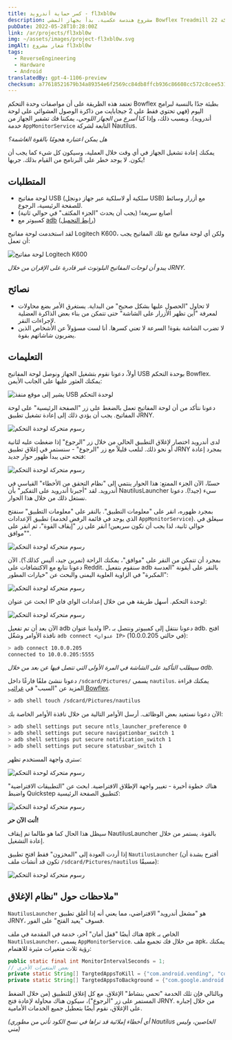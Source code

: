 ```yaml
---
title: كسر حماية أندرويد - fl3xbl0w
description: مشروع هندسة عكسية. بدأ بجهاز المشي Bowflex Treadmill 22 ولكن تم تعميمه لأي جهاز أندرويد تبيعه شركة Nautilus Inc. (Nautilus, Bowflex, Schwinn).
pubDate: 2022-05-28T10:28:00Z
link: /ar/projects/fl3xbl0w
img: ~/assets/images/project-fl3xbl0w.svg
imgAlt: شعار مشروع fl3xbl0w
tags:
  - ReverseEngineering
  - Hardware
  - Android
translatedBy: gpt-4-1106-preview
checksum: a77618521679b34a89354e6f2569cc84db8ffcb936c86608cc572c8cee531cc5
---
```



تعتمد هذه الطريقة على أن مواصفات وحدة التحكم Bowflex بطيئة جدًا بالنسبة لبرامج اليوم (فهي تحتوي فقط على 2 جيجابايت من ذاكرة الوصول العشوائي على لوحة أندرويد). وبسبب ذلك، وإذا كنا _أسرع من الجهاز اللوحي_، يمكننا فك تشفير الجهاز من خدمة `AppMonitorService` التابعة لشركة Nautilus.

_هل يمكن اعتباره هجومًا بالقوة الغاشمة؟_

يمكنك إعادة تشغيل الجهاز في أي وقت خلال العملية، وسيكون كل شيء كما يجب أن يكون. لا يوجد خطر على البرنامج من القيام بذلك. جربها!

## المتطلبات

- لوحة مفاتيح USB (سلكية أو لاسلكية عبر جهاز دونجل USB) مع أزرار وسائط للصفحة الرئيسية، الرجوع.
- أصابع سريعة! (يجب أن يحدث "الجزء المكثف" في حوالي ثانية)
- كمبيوتر مع [adb](https://developer.android.com/studio/command-line/adb) ([رابط التحميل](https://developer.android.com/studio/releases/platform-tools))

لقد استخدمت لوحة مفاتيح Logitech K600، ولكن أي لوحة مفاتيح مع تلك المفاتيح يجب أن تعمل:

<Image src={LogiKeys} alt="لوحة مفاتيح Logitech K600" format="webp" />

_يبدو أن لوحات المفاتيح البلوتوث غير قادرة على الإقران من خلال JRNY._

## نصائح

- لا تحاول "الحصول عليها بشكل صحيح" من البداية. يستغرق الأمر بضع محاولات لمعرفة "أين تظهر الأزرار على الشاشة" حتى تتمكن من بناء بعض الذاكرة العضلية لإجراءات النقر.
- لا تضرب الشاشة بقوة! السرعة لا تعني كسرها. أنا لست مسؤولاً عن الأشخاص الذين يضربون شاشاتهم بقوة.

## التعليمات

أولاً، دعونا نقوم بتشغيل الجهاز ونوصل لوحة المفاتيح USB بوحدة التحكم Bowflex. يمكنك العثور عليها على الجانب الأيمن:

<Image src={ConsoleUSB} alt="يشير إلى موقع منفذ USB لوحدة التحكم" format="webp" />

دعونا نتأكد من أن لوحة المفاتيح تعمل بالضغط على زر "الصفحة الرئيسية" على لوحة المفاتيح. يجب أن يؤدي ذلك إلى إعادة تشغيل تطبيق JRNY.

<Image src={Console01} alt="رسوم متحركة لوحدة التحكم" format="webp" />

لدى أندرويد اختصار لإغلاق التطبيق الحالي من خلال زر "الرجوع" إذا ضغطت عليه لثانية أو نحو ذلك.
لنلعب قليلاً مع زر "الرجوع" - سنستمر في إغلاق تطبيق JRNY بمجرد إعادة فتحه حتى يبدأ ظهور حوار جديد:

<Image src={Console02} alt="رسوم متحركة لوحدة التحكم" format="webp" />

حسنًا، الآن الجزء الممتع: هذا الحوار ينتمي إلى "نظام التحقق من الأخطاء" القياسي في أندرويد. لقد "أجبرنا أندرويد على التفكير" بأن NautilusLauncher سيء (جيد!). دعونا نستغل ذلك من خلال هذا الحوار.

بمجرد ظهوره، انقر على "معلومات التطبيق". بالنقر على "معلومات التطبيق" سنفتح تطبيق الإعدادات (الذي يوجد في قائمة الرفض لخدمة `AppMonitorService`). سيغلق في حوالي ثانية، لذا يجب أن نكون سريعين! انقر على زر "إيقاف القوة"، ثم انقر على "موافق".

<Image src={Console03} alt="رسوم متحركة لوحدة التحكم" format="webp" />

بمجرد أن تتمكن من النقر على "موافق"، يمكنك الراحة (تمرين جيد، أليس كذلك؟). الآن دعونا نتابع مع الاكتشافات على Reddit. سنقوم بتفعيل adb بالنقر على أيقونة "العدسة المكبرة" في الزاوية العلوية اليمنى والبحث عن "خيارات المطور":

<Image src={Console04} alt="رسوم متحركة لوحدة التحكم" format="webp" />

ابحث عن عنوان IP لوحدة التحكم. أسهل طريقة هي من خلال إعدادات الواي فاي:

<Image src={Console05} alt="رسوم متحركة لوحدة التحكم" format="webp" />

الآن بعد أن تم تفعيل adb ولدينا عنوان IP، دعونا ننتقل إلى كمبيوتر ونتصل بـ adb. افتح نافذة الأوامر وشغّل `adb connect <عنوان IP>` (في حالتي 10.0.0.205):

```sh
> adb connect 10.0.0.205
connected to 10.0.0.205:5555
```

_سيطلب التأكيد على الشاشة في المرة الأولى التي تتصل فيها عن بعد من خلال adb._

دعونا ننشئ ملفًا فارغًا داخل `/sdcard/Pictures/` يسمى `nautilus`. يمكنك قراءة المزيد عن "السبب" في [غرائب Bowflex](/ar/projects/fl3xbl0w/quirks).

```sh
> adb shell touch /sdcard/Pictures/nautilus
```

الآن دعونا نستعيد بعض الوظائف. أرسل الأوامر التالية من خلال نافذة الأوامر الخاصة بك:

```sh
> adb shell settings put secure ntls_launcher_preference 0
> adb shell settings put secure navigationbar_switch 1
> adb shell settings put secure notification_switch 1
> adb shell settings put secure statusbar_switch 1
```

سترى واجهة المستخدم تظهر:

<Image src={Console06} alt="رسوم متحركة لوحدة التحكم" format="webp" />

هناك خطوة أخيرة - تغيير واجهة الإطلاق الافتراضية. ابحث عن "التطبيقات الافتراضية" واضبط Quickstep كتطبيق الصفحة الرئيسية:

<Image src={Console07} alt="رسوم متحركة لوحدة التحكم" format="webp" />

**أنت الآن حر!**

سيظل هذا الحال كما هو طالما تم إيقاف NautilusLauncher بالقوة. يستمر من خلال إعادة التشغيل.

إذا أردت العودة إلى "المخزون" فقط افتح تطبيق `NautilusLauncher` (أقترح بشدة أن تكون قد أنشأت ملف `/sdcard/Pictures/nautilus` مسبقًا):

<Image src={Console08} alt="رسوم متحركة لوحدة التحكم" format="webp" />

## ملاحظات حول "نظام الإغلاق"

`NautilusLauncher` هو "مشغل أندرويد" الافتراضي، مما يعني أنه إذا أغلق تطبيق JRNY، فسوف "يعيد الفتح" على الفور.

هناك أيضًا "قفل أمان" آخر، خدمة في المقدمة في ملف apk الخاص بـ `NautilusLauncher`، يسمى `AppMonitorService`. من خلال فك تجميع ملف apk، يمكنك رؤية ثلاث متغيرات مثيرة للاهتمام:

```java
public static final int MonitorIntervalSeconds = 1;
// بعض المتغيرات الأخرى
private static String[] TargtedAppsToKill = {"com.android.vending", "com.android.settings", "com.android.chrome", "com.google.android.gm", "com.google.android.youtube"};
private static String[] TargtedAppsToBackground = {"com.google.android.googlequicksearchbox:interactor", "com.google.android.googlequicksearchbox:search", "com.google.android.googlequicksearchbox", "com.android.launcher3", "com.google.android.inputmethod.latin"};
```

وبالتالي فإن تلك الخدمة "تحمي بنشاط" الإغلاق. مع كل إغلاق للتطبيق (من خلال الضغط المستمر على زر "الرجوع")، سيكون هناك محاولة لإعادة فتح JRNY. من خلال إجباره على الإغلاق، نقوم أيضًا بتعطيل جميع الخدمات الأمامية.

_(أي أخطاء إملائية قد تراها في نسخ الكود تأتي من مطوري Nautilus الخاصين، وليس مني)_
